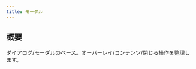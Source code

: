 ```yaml
---
title: モーダル
---
```


## 概要

ダイアログ/モーダルのベース。オーバーレイ/コンテンツ/閉じる操作を整理します。

<CardGrid columns={3} gap="medium">
  <Card
    title="基本的な作り方"
    description="オーバーレイとダイアログ本体の構成。"
    link="./基本的な作り方"
  />
  <Card
    title="状態の作り方"
    description="Open/Close/Focus/Disabled を管理。"
    link="./状態の作り方"
  />
  <Card
    title="インタラクションの作り方"
    description="開閉トランジションとフォーカストラップ。"
    link="./インタラクションの作り方"
  />
</CardGrid>
